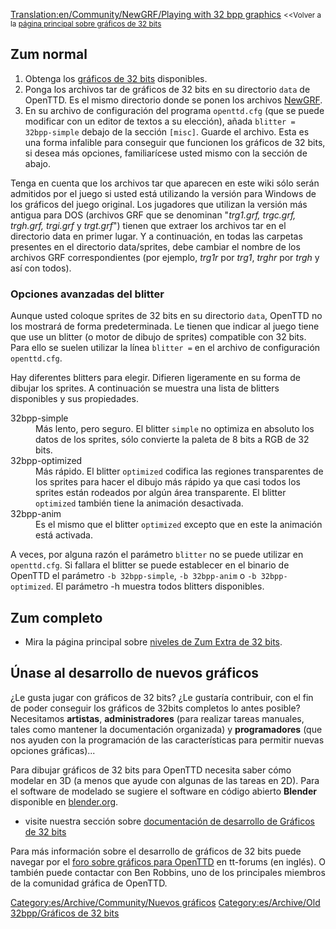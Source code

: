 [[Translation:en/Community/NewGRF/Playing with 32 bpp graphics]]
<small><<Volver a la [[es/Archive/Old 32bpp/Desarrollo de gráficos de 32 bits|página principal sobre gráficos de 32 bits]] </small>
{{es/Disponibilidad|0.6|align="right"}}

==Zum normal==
# Obtenga los [[es/Archive/Old 32bpp/Lista de archivos descargables de 32 bits|gráficos de 32 bits]] disponibles.
# Ponga los archivos tar de gráficos de 32 bits en su directorio <code>data</code> de OpenTTD. Es el mismo directorio donde se ponen los archivos [[es/Manual/NewGRF|NewGRF]].
# En su archivo de configuración del programa <code>openttd.cfg</code> (que se puede modificar con un editor de textos a su elección), añada <code>blitter = 32bpp-simple</code> debajo de la sección <code>[misc]</code>. Guarde el archivo. Esta es una forma infalible para conseguir que funcionen los gráficos de 32 bits, si desea más opciones, familiarícese usted mismo con la sección de abajo.

Tenga en cuenta que los archivos tar que aparecen en este wiki sólo serán admitidos por el juego si usted está utilizando la versión para Windows de los gráficos del juego original. Los jugadores que utilizan la versión más antigua para DOS (archivos GRF que se denominan "''trg1.grf, trgc.grf, trgh.grf, trgi.grf'' y ''trgt.grf''") tienen que extraer los archivos tar en el directorio data en primer lugar. Y a continuación, en todas las carpetas presentes en el directorio data/sprites, debe cambiar el nombre de los archivos GRF correspondientes (por ejemplo, ''trg1r'' por ''trg1'', ''trghr'' por ''trgh'' y así con todos).

===Opciones avanzadas del blitter===
Aunque usted coloque sprites de 32 bits en su directorio <code>data</code>, OpenTTD no los mostrará de forma predeterminada. Le tienen que indicar al juego tiene que use un blitter (o motor de dibujo de sprites) compatible con 32 bits. Para ello se suelen utilizar la línea <code>blitter =</code> en el archivo de configuración <code>openttd.cfg</code>.

Hay diferentes blitters para elegir. Difieren ligeramente en su forma de dibujar los sprites. A continuación se muestra una lista de blitters disponibles y sus propiedades.

;32bpp-simple
:Más lento, pero seguro. El blitter <code>simple</code> no optimiza en absoluto los datos de los sprites, sólo convierte la paleta de 8 bits a RGB de 32 bits.
;32bpp-optimized
:Más rápido.  El blitter <code>optimized</code> codifica las regiones transparentes de los sprites para hacer el dibujo más rápido ya que casi todos los sprites están rodeados por algún área transparente. El blitter <code>optimized</code> también tiene la animación desactivada.
;32bpp-anim
:Es el mismo que el blitter <code>optimized</code> excepto que en este la animación está activada.

A veces, por alguna razón el parámetro <code>blitter</code> no se puede utilizar en <code>openttd.cfg</code>. Si fallara el blitter se puede establecer en el binario de OpenTTD el parámetro <code>-b 32bpp-simple</code>, <code>-b 32bpp-anim</code> o <code>-b 32bpp-optimized</code>. El parámetro -h muestra todos blitters disponibles.

==Zum completo==
* Mira la página principal sobre [[es/Niveles de Zum Extra de 32 bits|niveles de Zum Extra de 32 bits]].

==Únase al desarrollo de nuevos gráficos==
¿Le gusta jugar con gráficos de 32 bits? ¿Le gustaría contribuir, con el fin de poder conseguir los gráficos de 32bits completos lo antes posible? Necesitamos '''artistas''', '''administradores''' (para realizar tareas manuales, tales como mantener la documentación organizada) y '''programadores''' (que nos ayuden con la programación de las características para permitir nuevas opciones gráficas)...

Para dibujar gráficos de 32 bits para OpenTTD necesita saber cómo modelar en 3D (a menos que ayude con algunas de las tareas en 2D). Para el software de modelado se sugiere el software en código abierto '''Blender''' disponible en [http://blender.org blender.org].

* visite nuestra sección sobre [[es/Archive/Old 32bpp/Documentación de desarrollo de Gráficos de 32 bits|documentación de desarrollo de Gráficos de 32 bits]]

Para más información sobre el desarrollo de gráficos de 32 bits puede navegar por el [http://www.tt-forums.net/viewforum.php?f=36 foro sobre gráficos para OpenTTD] en tt-forums (en inglés). O también puede contactar con Ben Robbins, uno de los principales miembros de la comunidad gráfica de OpenTTD.

{{es/Archive/Old 32bpp/Caja de navegación de desarrollo gráfico}}

[[Category:es/Archive/Community/Nuevos gráficos]][[Category:es/Archive/Old 32bpp/Gráficos de 32 bits]]